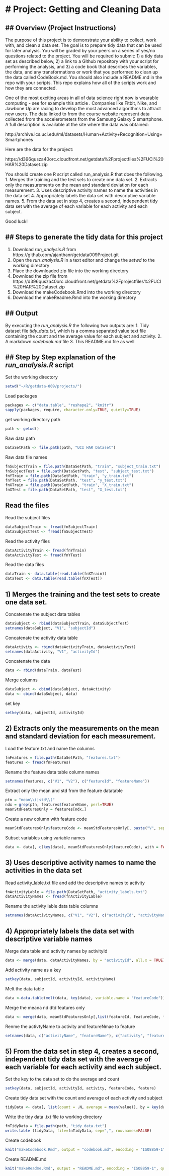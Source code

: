 # Project: Getting and Cleaning Data
====================================

## Overview (Project Instructions)
----------------------------------
The purpose of this project is to demonstrate your ability to collect, work with, and clean a data set. The goal is to prepare tidy data that can be used for later analysis. You will be graded by your peers on a series of yes/no questions related to the project. You will be required to submit: 1) a tidy data set as described below, 2) a link to a Github repository with your script for performing the analysis, and 3) a code book that describes the variables, the data, and any transformations or work that you performed to clean up the data called CodeBook.md. You should also include a README.md in the repo with your scripts. This repo explains how all of the scripts work and how they are connected. 

One of the most exciting areas in all of data science right now is wearable computing - see for example this article . Companies like Fitbit, Nike, and Jawbone Up are racing to develop the most advanced algorithms to attract new users. The data linked to from the course website represent data collected from the accelerometers from the Samsung Galaxy S smartphone. A full description is available at the site where the data was obtained: 

http://archive.ics.uci.edu/ml/datasets/Human+Activity+Recognition+Using+Smartphones 

Here are the data for the project: 

https://d396qusza40orc.cloudfront.net/getdata%2Fprojectfiles%2FUCI%20HAR%20Dataset.zip 

You should create one R script called run_analysis.R that does the following. 
1. Merges the training and the test sets to create one data set.
2. Extracts only the measurements on the mean and standard deviation for each measurement. 
3. Uses descriptive activity names to name the activities in the data set
4. Appropriately labels the data set with descriptive variable names. 
5. From the data set in step 4, creates a second, independent tidy data set with the average of each variable for each activity and each subject.

Good luck!


## Steps to generate the tidy data for this project
--------------------------------------------------
1. Download *run_analysis.R* from https://github.com/ajanthanr/getdata009Project.git
2. Open the *run_analysis.R* in a text editor and change the *setwd* to the working directory
3. Place the downloaded zip file into the working directory
4. Download the zip file from  https://d396qusza40orc.cloudfront.net/getdata%2Fprojectfiles%2FUCI%20HAR%20Dataset.zip
5. Download the makeCodebook.Rmd into the working directory
6. Download the makeReadme.Rmd into the working directory


## Output
---------
By executing the *run_analysis.R* the following two outputs are:
1. Tidy dataset file *tidy_data.txt*, which is a comma separated value text file containing the count and the average value for each subject and activity.
2. A markdown *codebook.md* file
3. This README.md file as well

## Step by Step explanation of the *run_analysis.R* script
----------------------------------------------------------
Set the working directory
```r
setwd("~/R/getdata-009/projects/")
```

Load packages
```r
packages <- c("data.table", "reshape2", "knitr")
sapply(packages, require, character.only=TRUE, quietly=TRUE)
```

get working directory path
```r
path <- getwd()
```

Raw data path
```r
DataSetPath <- file.path(path, "UCI HAR Dataset")
```

Raw data file names
```r
fnSubjectTrain = file.path(DataSetPath, "train", "subject_train.txt")
fnSubjectTest = file.path(DataSetPath, "test", "subject_test.txt")
fnYTrain = file.path(DataSetPath, "train", "y_train.txt")
fnYTest = file.path(DataSetPath, "test", "y_test.txt")
fnXTrain = file.path(DataSetPath, "train", "X_train.txt")
fnXTest = file.path(DataSetPath, "test", "X_test.txt")
```

Read the files
--------------

Read the subject files
```r
dataSubjectTrain <- fread(fnSubjectTrain)
dataSubjectTest <- fread(fnSubjectTest)
```

Read the activity files
```r
dataActivityTrain <- fread(fnYTrain)
dataActivityTest <- fread(fnYTest)
```

Read the data files
```r
dataTrain <- data.table(read.table(fnXTrain))
dataTest <- data.table(read.table(fnXTest))
```

1) Merges the training and the test sets to create one data set.
----------------------------------------------------------------
Concatenate the subject data tables
```r
dataSubject <- rbind(dataSubjectTrain, dataSubjectTest)
setnames(dataSubject, "V1", "subjectId")
```

Concatenate the activity data table
```r
dataActivity <- rbind(dataActivityTrain, dataActivityTest)
setnames(dataActivity, "V1", "activityId")
```

Concatenate the data
```r
data <- rbind(dataTrain, dataTest)
```

Merge columns
```r
dataSubject <- cbind(dataSubject, dataActivity)
data <- cbind(dataSubject, data)
```

set key
```r
setkey(data, subjectId, activityId)
```


2) Extracts only the measurements on the mean and standard deviation for each measurement. 
------------------------------------------------------------------------------------------
Load the feature.txt and name the columns
```r
fnFeatures = file.path(DataSetPath, "features.txt")
features <- fread(fnFeatures)
```

Rename the feature data table column names
```r
setnames(features, c("V1", "V2"), c("featureId", "featureName"))
```

Extract only the mean and std from the feature datatable
```r
ptn = "mean\\(|std\\("
ndx = grep(ptn, features$featureName, perl=TRUE)
meanStdFeaturesOnly = features[ndx,]
```

Create a new column with feature code
```r
meanStdFeaturesOnly$featureCode <- meanStdFeaturesOnly[, paste("V", sep="", meanStdFeaturesOnly$featureId)]
```

Subset variables using variable names
```r
data <- data[, c(key(data), meanStdFeaturesOnly$featureCode), with = FALSE]
```


3) Uses descriptive activity names to name the activities in the data set
-------------------------------------------------------------------------
Read activity_lable.txt file and add the descriptive names to activity
```r
fnActivityLable = file.path(DataSetPath, "activity_labels.txt")
dataActivityNames <- fread(fnActivityLable)
```

Rename the activity lable data table columns
```r
setnames(dataActivityNames, c("V1", "V2"), c("activityId", "activityName"))
```


4) Appropriately labels the data set with descriptive variable names
--------------------------------------------------------------------
Merge data table and activity names by activityId
```r
data <- merge(data, dataActivityNames, by = "activityId", all.x = TRUE)
```

Add activity name as a key
```r
setkey(data, subjectId, activityId, activityName)
```

Melt the data table
```r
data <-data.table(melt(data, key(data), variable.name = "featureCode"))
```

Merge the meana nd dtd features only
```r
data <- merge(data, meanStdFeaturesOnly[,list(featureId, featureCode, featureName)], by = "featureCode", all.x=TRUE)
```

Renme the activtyName to activity and featureNmae to feature
```r
setnames(data, c("activityName", "featureName"), c("activity", "feature"))
```


5) From the data set in step 4, creates a second, independent tidy data set with the average of each variable for each activity and each subject.
-------------------------------------------------------------------------------------------------------------------------------------------------
Set the key to the data set to do the average and count
```r
setkey(data, subjectId, activityId, activity, featureCode, feature)
```

Create tidy data set with the count and average of each activity and subject
```r
tidyData <- data[, list(count = .N, average = mean(value)), by = key(data)]
```

Write the tidy data .txt file to working directory
```r
fnTidyData = file.path(path, "tidy_data.txt")
write.table (tidyData, file=fnTidyData, sep=",", row.names=FALSE)
```

Create codebook
```r
knit("makeCodebook.Rmd", output = "codebook.md", encoding = "ISO8859-1", quiet = TRUE)
```

Create README.md
```r
knit("makeReadme.Rmd", output = "README.md", encoding = "ISO8859-1", quiet = TRUE)
```



